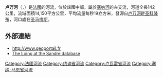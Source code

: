 {{noteTA
|G1=法国地名
|G2=单位
}}
{{Infobox river
  | name              = 卢万河
  | native_name       = Loing
  | image             = Loing Grez.JPG
  | image_caption     = 流经[[卢万河畔格雷|卢万河畔格雷]]的卢万河
  | map               = Loing.png  
  | source1_location  = [[勃艮第|勃艮第]]
  | source1_coordinates= {{coord|47|33|13|N|3|13|51|E}}
  | mouth_location    = [[塞纳河|塞纳河]]
  | mouth_coordinates = {{coord|48|23|13|N|2|48|9|E|name=Seine-Loing|display=inline,title}}
  | progression       = {{RSeine}}
  | subdivision_type1 = [[世界政區索引|国家]]
  | subdivision_name1 = {{FR}}
  | length            = {{convert|143|km|mi|abbr=on}}
  | source1_elevation = {{convert|320|m|ft|abbr=on}}
  | mouth_elevation   = {{convert|45|m|ft|abbr=on}}
  | discharge1_avg    = {{convert|19|m3/s|cuft/s|abbr=on}}
  | basin_size        = {{convert|4150|km2|mi2|abbr=on}}
}}
'''卢万河'''（{{lang-fr|Loing}}，{{IPA-fr|lwɛ̃}}）是[[法國|法國]]的河流，位於該國中部，屬於[[塞纳河|塞纳河]]的左支流，河道全長142公里，流域面積14,150平方公里，平均流量每秒19立方米，發源自[[卢万河畔圣科隆布|卢万河畔圣科隆布]]，河口處在[[圣马梅斯|圣马梅斯]]。

==外部連結==
*http://www.geoportail.fr{{Wayback|url=http://www.geoportail.fr/ |date=20101215171356 }}
*[http://sandre.eaufrance.fr/app/chainage/courdo/htm/F4--0200.php?cg=F4--0200 The Loing at the Sandre database]

{{France-geo-stub}}
[[Category:法國河流|Category:法國河流]]
[[Category:约讷省河流|Category:约讷省河流]]
[[Category:卢瓦雷省河流|Category:卢瓦雷省河流]]
[[Category:塞纳-马恩省河流|Category:塞纳-马恩省河流]]
